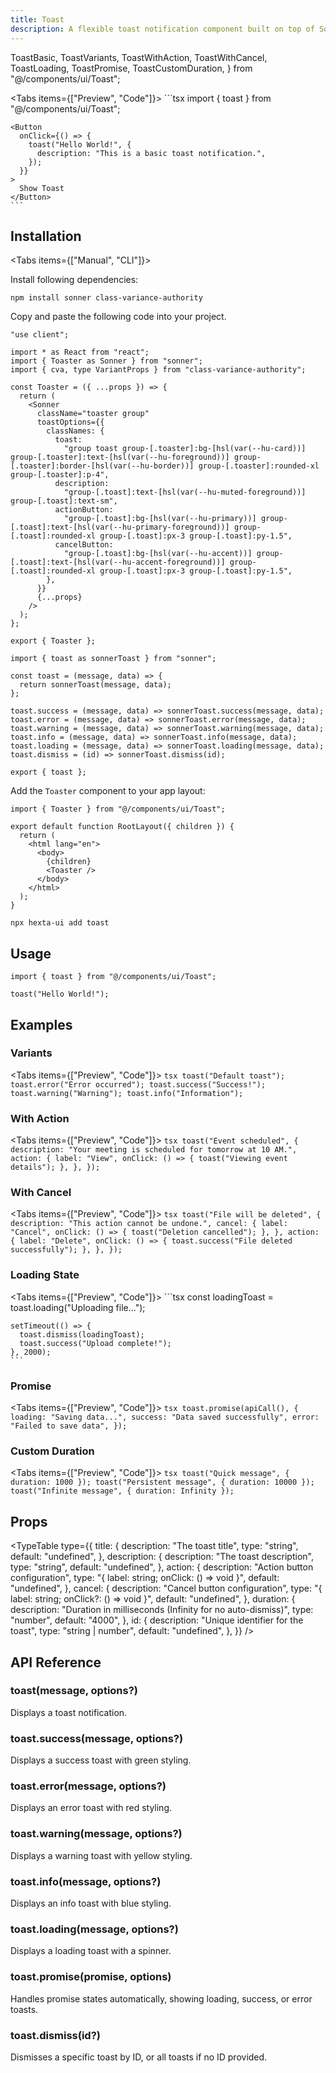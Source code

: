 ```yaml
---
title: Toast
description: A flexible toast notification component built on top of Sonner with customizable styling and comprehensive functionality.
---
```



  ToastBasic,
  ToastVariants,
  ToastWithAction,
  ToastWithCancel,
  ToastLoading,
  ToastPromise,
  ToastCustomDuration,
} from "@/components/ui/Toast";

<Tabs items={["Preview", "Code"]}>
  <Tab value="Preview">
    <PreviewContainer>
      <ToastBasic />
    </PreviewContainer>
  </Tab>
  <Tab value="Code">
    ```tsx
    import { toast } from "@/components/ui/Toast";

    <Button
      onClick={() => {
        toast("Hello World!", {
          description: "This is a basic toast notification.",
        });
      }}
    >
      Show Toast
    </Button>
    ```

  </Tab>
</Tabs>

## Installation

<Tabs items={["Manual", "CLI"]}>
<Tab value="Manual">

Install following dependencies:

```package-install
npm install sonner class-variance-authority
```

Copy and paste the following code into your project.

```tsx title="components/ui/Toast/toast.tsx"
"use client";

import * as React from "react";
import { Toaster as Sonner } from "sonner";
import { cva, type VariantProps } from "class-variance-authority";

const Toaster = ({ ...props }) => {
  return (
    <Sonner
      className="toaster group"
      toastOptions={{
        classNames: {
          toast:
            "group toast group-[.toaster]:bg-[hsl(var(--hu-card))] group-[.toaster]:text-[hsl(var(--hu-foreground))] group-[.toaster]:border-[hsl(var(--hu-border))] group-[.toaster]:rounded-xl group-[.toaster]:p-4",
          description:
            "group-[.toast]:text-[hsl(var(--hu-muted-foreground))] group-[.toast]:text-sm",
          actionButton:
            "group-[.toast]:bg-[hsl(var(--hu-primary))] group-[.toast]:text-[hsl(var(--hu-primary-foreground))] group-[.toast]:rounded-xl group-[.toast]:px-3 group-[.toast]:py-1.5",
          cancelButton:
            "group-[.toast]:bg-[hsl(var(--hu-accent))] group-[.toast]:text-[hsl(var(--hu-accent-foreground))] group-[.toast]:rounded-xl group-[.toast]:px-3 group-[.toast]:py-1.5",
        },
      }}
      {...props}
    />
  );
};

export { Toaster };
```

```tsx title="components/ui/Toast/use-toast.ts"
import { toast as sonnerToast } from "sonner";

const toast = (message, data) => {
  return sonnerToast(message, data);
};

toast.success = (message, data) => sonnerToast.success(message, data);
toast.error = (message, data) => sonnerToast.error(message, data);
toast.warning = (message, data) => sonnerToast.warning(message, data);
toast.info = (message, data) => sonnerToast.info(message, data);
toast.loading = (message, data) => sonnerToast.loading(message, data);
toast.dismiss = (id) => sonnerToast.dismiss(id);

export { toast };
```

Add the `Toaster` component to your app layout:

```tsx title="app/layout.tsx"
import { Toaster } from "@/components/ui/Toast";

export default function RootLayout({ children }) {
  return (
    <html lang="en">
      <body>
        {children}
        <Toaster />
      </body>
    </html>
  );
}
```

</Tab>
<Tab value="CLI">

```package-install
npx hexta-ui add toast
```

</Tab>
</Tabs>

## Usage

```tsx
import { toast } from "@/components/ui/Toast";
```

```tsx
toast("Hello World!");
```

## Examples

### Variants

<Tabs items={["Preview", "Code"]}>
  <Tab value="Preview">
    <PreviewContainer>
      <ToastVariants />
    </PreviewContainer>
  </Tab>
  <Tab value="Code">
    ```tsx toast("Default toast"); toast.error("Error occurred");
    toast.success("Success!"); toast.warning("Warning");
    toast.info("Information"); ```
  </Tab>
</Tabs>

### With Action

<Tabs items={["Preview", "Code"]}>
  <Tab value="Preview">
    <PreviewContainer>
      <ToastWithAction />
    </PreviewContainer>
  </Tab>
  <Tab value="Code">
    ```tsx
    toast("Event scheduled", {
      description: "Your meeting is scheduled for tomorrow at 10 AM.",
      action: {
        label: "View",
        onClick: () => {
          toast("Viewing event details");
        },
      },
    });
    ```
  </Tab>
</Tabs>

### With Cancel

<Tabs items={["Preview", "Code"]}>
  <Tab value="Preview">
    <PreviewContainer>
      <ToastWithCancel />
    </PreviewContainer>
  </Tab>
  <Tab value="Code">
    ```tsx
    toast("File will be deleted", {
      description: "This action cannot be undone.",
      cancel: {
        label: "Cancel",
        onClick: () => {
          toast("Deletion cancelled");
        },
      },
      action: {
        label: "Delete",
        onClick: () => {
          toast.success("File deleted successfully");
        },
      },
    });
    ```
  </Tab>
</Tabs>

### Loading State

<Tabs items={["Preview", "Code"]}>
  <Tab value="Preview">
    <PreviewContainer>
      <ToastLoading />
    </PreviewContainer>
  </Tab>
  <Tab value="Code">
    ```tsx
    const loadingToast = toast.loading("Uploading file...");
    
    setTimeout(() => {
      toast.dismiss(loadingToast);
      toast.success("Upload complete!");
    }, 2000);
    ```
  </Tab>
</Tabs>

### Promise

<Tabs items={["Preview", "Code"]}>
  <Tab value="Preview">
    <PreviewContainer>
      <ToastPromise />
    </PreviewContainer>
  </Tab>
  <Tab value="Code">
    ```tsx
    toast.promise(apiCall(), {
      loading: "Saving data...",
      success: "Data saved successfully",
      error: "Failed to save data",
    });
    ```
  </Tab>
</Tabs>

### Custom Duration

<Tabs items={["Preview", "Code"]}>
  <Tab value="Preview">
    <PreviewContainer>
      <ToastCustomDuration />
    </PreviewContainer>
  </Tab>
  <Tab value="Code">
    ```tsx
    toast("Quick message", { duration: 1000 });
    toast("Persistent message", { duration: 10000 });
    toast("Infinite message", { duration: Infinity });
    ```
  </Tab>
</Tabs>

## Props

<TypeTable
  type={{
    title: {
      description: "The toast title",
      type: "string",
      default: "undefined",
    },
    description: {
      description: "The toast description",
      type: "string",
      default: "undefined",
    },
    action: {
      description: "Action button configuration",
      type: "{ label: string; onClick: () => void }",
      default: "undefined",
    },
    cancel: {
      description: "Cancel button configuration",
      type: "{ label: string; onClick?: () => void }",
      default: "undefined",
    },
    duration: {
      description: "Duration in milliseconds (Infinity for no auto-dismiss)",
      type: "number",
      default: "4000",
    },
    id: {
      description: "Unique identifier for the toast",
      type: "string | number",
      default: "undefined",
    },
  }}
/>

## API Reference

### toast(message, options?)

Displays a toast notification.

### toast.success(message, options?)

Displays a success toast with green styling.

### toast.error(message, options?)

Displays an error toast with red styling.

### toast.warning(message, options?)

Displays a warning toast with yellow styling.

### toast.info(message, options?)

Displays an info toast with blue styling.

### toast.loading(message, options?)

Displays a loading toast with a spinner.

### toast.promise(promise, options)

Handles promise states automatically, showing loading, success, or error toasts.

### toast.dismiss(id?)

Dismisses a specific toast by ID, or all toasts if no ID provided.

